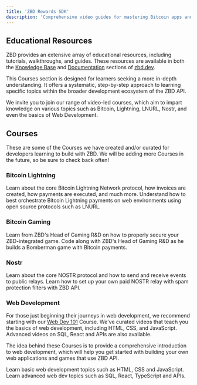 ```yaml
---
title: 'ZBD Rewards SDK'
description: 'Comprehensive video guides for mastering Bitcoin apps and games with ZBD.'
---
```


## Educational Resources

ZBD provides an extensive array of educational resources, including tutorials, walkthroughs, and guides. These resources are available in both the [Knowledge Base](/knowledge-base) and [Documentation](/docs) sections of [zbd.dev](https://zbd.dev).

This Courses section is designed for learners seeking a more in-depth understanding. It offers a systematic, step-by-step approach to learning specific topics within the broader development ecosystem of the ZBD API.

We invite you to join our range of video-led courses, which aim to impart knowledge on various topics such as Bitcoin, Lightning, LNURL, Nostr, and even the basics of Web Development.

## Courses

These are some of the Courses we have created and/or curated for developers learning to build with ZBD. We will be adding more Courses in the future, so be sure to check back often!

### Bitcoin Lightning

<CardGroup cols={2}>
  <Card title="Lightning 101" icon="bitcoin" color="#ff9900" href="/courses/lightning-network-101">
    Learn about the core Bitcoin Lightning Network protocol, how invoices are created, how payments are executed, and much more.
  </Card>
  <Card title="LNURL 101" icon="bolt" color="#ff9900" href="/courses/lnurl-101">
    Understand how to best orchestrate Bitcoin Lightning payments on web environments using open source protocols such as LNURL.
  </Card>
</CardGroup>

### Bitcoin Gaming

<CardGroup cols={2}>
  <Card title="Game Security 101" icon="shield-halved" color="#00c2ff" href="/courses/game-security">
    Learn from ZBD's Head of Gaming R&D on how to properly secure your ZBD-integrated game.
  </Card>
  <Card title="Bomberman with Bitcoin" icon="ghost" color="#00c2ff" href="/courses/build-bitcoin-game">
    Code along with ZBD's Head of Gaming R&D as he builds a Bomberman game with Bitcoin payments.
  </Card>
</CardGroup>

### Nostr

<CardGroup cols={2}>
  <Card title="Nostr 101" icon="hashtag" color="#916bf7" href="/courses/nostr-101">
    Learn about the core NOSTR protocol and how to send and receive events to public relays.
  </Card>
  <Card title="Paid Nostr Relay" icon="server" color="#916bf7" href="/courses/nostr-relay">
    Learn how to set up your own paid NOSTR relay with spam protection filters with ZBD API.
  </Card>
</CardGroup>

### Web Development

For those just beginning their journeys in web development, we recommend starting with our [Web Dev 101](/courses/webdev101/introduction) Course. We've curated videos that teach you the basics of web development, including HTML, CSS, and JavaScript. Advanced videos on SQL, React and APIs are also available.

The idea behind these Courses is to provide a comprehensive introduction to web development, which will help you get started with building your own web applications and games that use ZBD API.

<CardGroup cols={2}>
  <Card title="Web Dev 101" icon="laptop-code" color="#000000" href="/courses/webdev101">
    Learn basic web development topics such as HTML, CSS and JavaScript.
  </Card>
  <Card title="Web Dev 201" icon="code-pull-request" color="#000000" href="/courses/webdev201">
    Learn advanced web dev topics such as SQL, React, TypeScript and APIs.
  </Card>
</CardGroup>
